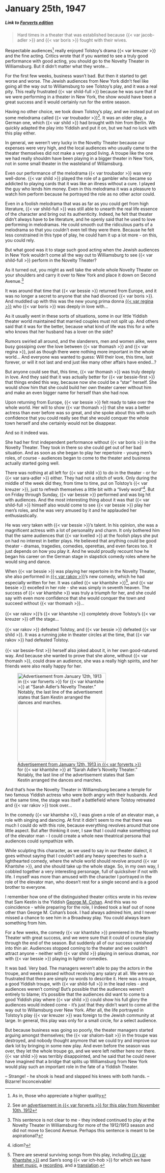 # January 25th, 1947

##### _Link to [Forverts edition](https://www.nli.org.il/en/newspapers/frw/1947/01/25/01/)_ {.unnumbered}

>  Hard times in a theater that was established because {{< var jacob-adler >}} and {{< var boris >}} fought with their wives.

Respectable audiences^[As in, those who appreciate a higher quality] really enjoyed Tolstoy's drama {{< var kreuzer >}} and the fine acting. Critics wrote that if you wanted to see a truly good performance with good acting, you should go to the Novelty Theater in Williamsburg. But it didn't matter what they wrote...

For the first few weeks, business wasn't bad. But then it started to get worse and worse. The Jewish audiences from New York didn't feel like going all the way out to Williamsburg to see Tolstoy's play, and it was a real pity. This really frustrated {{< var shild-full >}} because he was sure that if we were performing in a theater in New York, the show would have been a great success and it would certainly run for the entire season.

Having no other choice, we took down Tolstoy's play, and we instead put on some melodrama called {{< var troubador >}}^[See an [advertisement in {{< var forverts >}} for this play from November 10th, 1912](https://www.nli.org.il/en/newspapers/frw/1912/11/10/01/article/36.1)]. It was an older play, a German one, which {{< var shild >}} had brought with him from Berlin. We quickly adapted the play into Yiddish and put it on, but we had no luck with this play either.

In general, we weren't very lucky in the Novelty Theater because our expenses were very high, and the local audiences who usually came to the theater themselves did not make a very good living. A troupe like the one we had really shouldm have been playing in a bigger theater in New York, not in some small theater in the wasteland of Willamsburg.

Even our performance of the melodrama {{< var troubador >}} was very well-done. {{< var shild >}} played the role of a gambler who became so addicted to playing cards that it was like an illness without a cure. I played the guy who lends him money. Even in this melodrama it was a pleasure to watch him perform because he portrayed the role as no other actor could.

Even in a foolish melodrama that was as far as you could get from high literature, {{< var shild-full >}} was still able to unearth the real life essence of the character and bring out its authenticity. Indeed, he felt that theater didn't always have to be literature, and he openly said that he used to love performing in melodramas. He could smooth out the ridiculous parts of a melodrama so that you couldn't even tell they were there. Because he felt less constrained in this type of play, he could ham it up a lot more - on this, you could rely.

But what good was it to stage such good acting when the Jewish audiences in New York wouldn't come all the way out to Williamsburg to see {{< var shild-full >}} perform in the Novelty Theater?

As it turned out, you might as well take the whole whole Novelty Theater on your shoulders and carry it over to New York and place it down on Second Avenue.^[This sentence is not clear to me - they indeed continued to play at the Novelty Theater in Williamsburg for more of the 1912/1913 season and did not move to Second Avenue. Perhaps this sentence is meant to be aspirational?]

It was around that time that {{< var bessie >}} returned from Europe, and it was no longer a secret to anyone that she had divorced {{< var boris >}}. And muddled up with this was the new young prima donna [{{< var regina >}}](https://en.wikipedia.org/wiki/Regina_Zuckerberg) who {{< var boris >}} was deeply in love with...

As it usually went in these sorts of situations, some in our little Yiddish theater world maintained that married couples must not split up. And others said that it was for the better, because what kind of life was this for a wife who knows that her husband has a lover on the side?

Rumors swirled all around, and the slanderers, men and women alike, were busy gossiping over the love between {{< var thomash >}} and {{< var regina >}}, just as though there were nothing more important in the whole world... And everyone was wanted to guess: Will their love, this time, last forever, or will it not last and end just like many other affairs have ended...?

But anyone could see that, this time, {{< var thomash >}} was truly deeply in love. And they said that it was actually better for {{< var bessie-first >}} that things ended this way, because now she could be a "star" herself. She would show him that she could build her own theater career without him and make an even bigger name for herself than she had now.

Upon returning from Europe, {{< var bessie >}} felt ready to take over the whole world. Her will to show {{< var thomash >}} that she was a better actress than ever before was so great, and she spoke about this with such confidence that you could really see that she would conquer the whole town herself and she certainly would not be disappear.

And so it indeed was.

She had her first independent performance without {{< var boris >}} in the Novelty Theater. They took in there so she could get out of her bad situation. And as soon as she began to play her repertoire - young men's roles, of course - audiences began to come to the theater and business actually started going well.

There was nothing at all left for {{< var shild >}} to do in the theater - or for {{< var sara-adler >}} either. They had not a stitch of work. Only during the middle of the week did they, from time to time, put on Tolstoy's {{< var kreuzer >}}, just to refresh themselves a little bit with a "lively word"^[idiom?]. But on Friday through Sunday, {{< var bessie >}} performed and was big hit with audiences. And the most interesting thing about it was that {{< var shild-full >}} himself also would come to see {{< var bessie >}} play her men's roles, and he was very amused by it and he applauded her enthusiastically.

He was very taken with {{< var bessie >}}'s talent. In his opinion, she was a magnificent actress with a lot of personality and charm. It only bothered him that the same audiences that {{< var kvelled >}} at the foolish plays she put on had no interest in better plays. He believed that anything could be good theater - dramas, tragedies, comedies, operettas, and even farces too. It just depends on how you play it. And he would proudly recount how he began his career on the German stage in slapstick comedy roles where he would sing and dance.

::: {layout-ncol=2}

When {{< var bessie >}} was playing her repertoire in the Novelty Theater, she also performed in [{{< var rakov >}}](https://www.museumoffamilyhistory.com/yt/lex/R/rakov-n.htm)'s new comedy, which he had especially written for her. It was called {{< var khantshe >}}[^khantshe], and {{< var bessie >}} excelled in her role - she was simply in seventh heaven. The success of {{< var khantshe >}} was truly a triumph for her, and she could say with even more confidence that she would conquer the town and succeed without {{< var thomash >}}...<br><br>
{{< var rakov >}}'s {{< var khantshe >}} completely drove Tolstoy's {{< var kreuzer >}} off the stage...<br><br>
{{< var rakov >}} defeated Tolstoy, and {{< var bessie >}} defeated {{< var shild >}}. It was a running joke in theater circles at the time, that {{< var rakov >}} had defeated Tolstoy.<br><br>
{{< var bessie-first >}} herself also joked about it, in her own good-natured way. And because she wanted to prove that she alone, without {{< var thomash >}}, could draw an audience, she was a really high spirits, and her friends were also really happy for her.

![[Advertisement from January 12th, 1913 in {{< var forverts >}}](https://www.nli.org.il/en/newspapers/frw/1913/01/12/01/article/16.2) for {{< var khantshe >}} at "Sarah Adler's Novelty Theater." Notably, the last line of the advertisement states that Sam Kestin arranged the dances and marches. ](../img/newspaper_clippings/1913-01-12_forverts.png){width="3in"}

:::

And that's how the Novelty Theater in Williamsburg became a temple for two famous Yiddish actress who were both angry with their husbands. And at the same time, the stage was itself a battlefield where Tolstoy retreated and {{< var rakov >}} took over...

In the comedy {{< var khantshe >}}, I was given a role of an elevator man, a role with singing and dancing. At first it didn't seem to me that there was much I could do with this role, because everything revolves around that one little aspect. But after thinking it over, I saw that I could make something out of the elevator man - I could create a whole new theatrical persona that audiences could sympathize with.

While sculpting this character, as we used to say in our theater dialect, it goes without saying that I couldn't add any heavy speeches to  such a lighthearted comedy, where the whole world should revolve around {{< var Khantshe >}}, and she should take up the whole stage. So, in my own way, I cobbled together a very interesting personage, full of quicksilver if not with life. I myself was more than amused with the character I portrayed in the role of the elevator man, who doesn't rest for a single second and is a good brother to everyone.

I remember how one of the distinguished theater critics wrote in his review that Sam Kestin is the Yiddish [George M. Cohan](https://en.wikipedia.org/wiki/George_M._Cohan). And this was no coincidence - while preparing for the role, I indeed took a leaf out of none other than George M. Cohan's book. I had always admired him, and I never missed a chance to see him in a Broadway play. You could always learn something from him.

For a few weeks, the comedy {{< var khantshe >}} premiered in the Novelty Theater with great success, and we were sure that it could of course play through the end of the season. But suddenly all of our success vanished into thin air. Audiences stopped coming to the theater and we couldn't attract anyone - neither with {{< var shild >}} playing in serious dramas, nor with {{< var bessie >}} playing in lighter comedies.

It was bad. Very bad. The managers weren't able to pay the actors in the troupe, and weeks passed without receiving any salary at all. We were so frustrated that there are simply no words to describe it. Here was a troupe, a good Yiddish troupe, with {{< var shild-full >}} in the lead roles - and audiences weren't coming! But's possible that the audiences weren't entirely to blame; it's possible that the audiences did want to come to a good Yiddish play where {{< var shild >}} could show his full glory the audiences would indeed come - it's just that they didn't want to come all the way out to Willamsburg over New York. After all, the life portrayed in Tolstoy's play {{< var kreuzer >}} was foreign to the Jewish community at large. In general, this play was only for a small circle, for a select audience.

But because business was going so poorly, the theater managers started arguing amongst themselves; the {{< var shalom-bait >}} in the troupe was destroyed, and nobody thought anymore that we could try and improve our dark lot by bringing in some new play. And even before the season was over, they let the whole troupe go, and we were left neither here nor there. {{< var shild >}} was terribly disappointed, and he said that he could never have imagined that a bridge that splits up Williamsburg from New York would play such an important role in the fate of a Yiddish Theater.

-- Strange! - he shook is head and slapped his knees with both hands. -- Bizarre! Inconceivable!



[^khantshe]:
  There are several surviving songs from this play, including [{{< var Khantshe >}}](https://www.museumoffamilyhistory.com/yt/chantshe-in-america.htm) and Sam's song {{< var ich-hob >}} for which we have [sheet music](https://www.loc.gov/item/ihas.200182188/), a [recording](https://www.youtube.com/watch?v=YJfmY-qlwIo), and a [translation](http://www.yiddishpennysongs.com/2017/09/ikh-hob-ales-vos-ikh-darf-bay-andere.html).